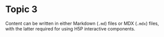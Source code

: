 # Topic 3

Content can be written in either Markdown (`.md`) files or MDX (`.mdx`) files, with the latter required for using H5P interactive components.
